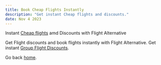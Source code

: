 ```yaml
---
title: Book Cheap Flights Instantly
description: "Get instant Cheap flights and discounts."
date: Nov 4 2023
---
```


Instant [Cheap flights](https://flightalternative.com/) amd Discounts with Flight Alternative

Get Flight discounts and book flights instantly with Flight Alternative. Get instant [Group Flight Discounts](https://flightalternative.com/group-travel/).

Go back [home](/).
